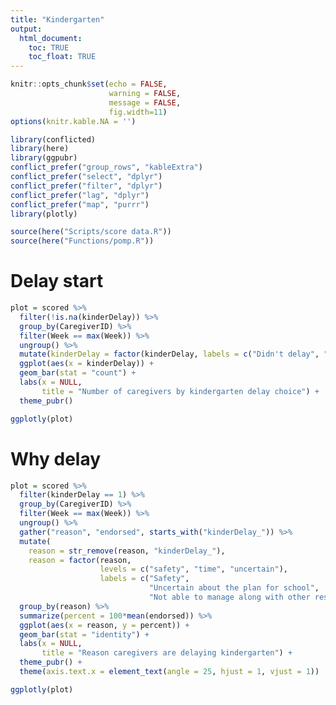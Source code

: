 ```yaml
---
title: "Kindergarten"
output: 
  html_document:
    toc: TRUE
    toc_float: TRUE
---
```




```r
knitr::opts_chunk$set(echo = FALSE, 
                      warning = FALSE, 
                      message = FALSE, 
                      fig.width=11)
options(knitr.kable.NA = '')
```

```r
library(conflicted)
library(here)
library(ggpubr)
conflict_prefer("group_rows", "kableExtra")
conflict_prefer("select", "dplyr")
conflict_prefer("filter", "dplyr")
conflict_prefer("lag", "dplyr")
conflict_prefer("map", "purrr")
library(plotly)
```

```r
source(here("Scripts/score data.R")) 
source(here("Functions/pomp.R"))
```

# Delay start

```r
plot = scored %>%
  filter(!is.na(kinderDelay)) %>%
  group_by(CaregiverID) %>%
  filter(Week == max(Week)) %>%
  ungroup() %>%
  mutate(kinderDelay = factor(kinderDelay, labels = c("Didn't delay", "Delayed"))) %>%
  ggplot(aes(x = kinderDelay)) +
  geom_bar(stat = "count") +
  labs(x = NULL,
       title = "Number of caregivers by kindergarten delay choice") +
  theme_pubr()

ggplotly(plot)
```

# Why delay

```r
plot = scored %>%
  filter(kinderDelay == 1) %>%
  group_by(CaregiverID) %>%
  filter(Week == max(Week)) %>%
  ungroup() %>%
  gather("reason", "endorsed", starts_with("kinderDelay_")) %>%
  mutate(
    reason = str_remove(reason, "kinderDelay_"),
    reason = factor(reason,
                    levels = c("safety", "time", "uncertain"),
                    labels = c("Safety",
                               "Uncertain about the plan for school",
                               "Not able to manage along with other responsibilities"))) %>%
  group_by(reason) %>%
  summarize(percent = 100*mean(endorsed)) %>%
  ggplot(aes(x = reason, y = percent)) +
  geom_bar(stat = "identity") +
  labs(x = NULL,
       title = "Reason caregivers are delaying kindergarten") +
  theme_pubr() +
  theme(axis.text.x = element_text(angle = 25, hjust = 1, vjust = 1))

ggplotly(plot)
```

